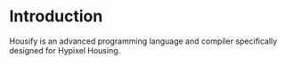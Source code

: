 # Introduction

Housify is an advanced programming language and compiler specifically designed for Hypixel Housing.
